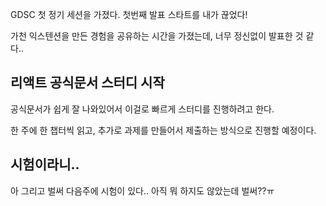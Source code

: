 GDSC 첫 정기 세션을 가졌다.
첫번째 발표 스타트를 내가 끊었다!

가천 익스텐션을 만든 경험을 공유하는 시간을 가졌는데, 너무 정신없이 발표한 것 같다..

## 리액트 공식문서 스터디 시작

공식문서가 쉽게 잘 나와있어서 이걸로 빠르게 스터디를 진행하려고 한다.

한 주에 한 챕터씩 읽고, 추가로 과제를 만들어서 제출하는 방식으로 진행할 예정이다.

## 시험이라니..

아 그리고 벌써 다음주에 시험이 있다.. 아직 뭐 하지도 않았는데 벌써??ㅠ
